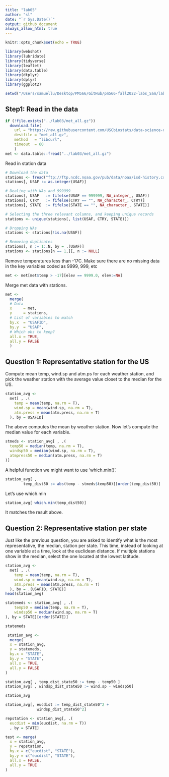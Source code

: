 ```yaml
---
title: "lab05"
author: "sl"
date: "`r Sys.Date()`"
output: github_document
always_allow_html: true
---
```


```r
knitr::opts_chunk$set(echo = TRUE)
```

```r
library(webshot)
library(lubridate)
library(tidyverse)
library(leaflet)
library(data.table)
library(dtplyr)
library(dplyr)
library(ggplot2)
```

```r
setwd("/Users/samuellu/Desktop/PM566/GitHub/pm566-fall2022-labs_Sam/lab05/")
```

## Step1: Read in the data
```r
if (!file.exists("../lab03/met_all.gz"))
  download.file(
    url = "https://raw.githubusercontent.com/USCbiostats/data-science-data/master/02_met/met_all.gz",
    destfile = "met_all.gz",
    method   = "libcurl",
    timeout  = 60
    )
met <- data.table::fread("../lab03/met_all.gz")
```

Read in station data

```r
# Download the data
stations <- fread("ftp://ftp.ncdc.noaa.gov/pub/data/noaa/isd-history.csv")
stations[, USAF := as.integer(USAF)]

# Dealing with NAs and 999999
stations[, USAF   := fifelse(USAF == 999999, NA_integer_, USAF)]
stations[, CTRY   := fifelse(CTRY == "", NA_character_, CTRY)]
stations[, STATE  := fifelse(STATE == "", NA_character_, STATE)]

# Selecting the three relevant columns, and keeping unique records
stations <- unique(stations[, list(USAF, CTRY, STATE)])

# Dropping NAs
stations <- stations[!is.na(USAF)]

# Removing duplicates
stations[, n := 1:.N, by = .(USAF)]
stations <- stations[n == 1,][, n := NULL]
```

Remove temperatures less than -17C. Make sure there are no missing data in the key variables coded as 9999, 999, etc

```r
met <- met[met$temp > -17][elev == 9999.0, elev:=NA]
```

Merge met data with stations.

```r
met <- 
  merge(
  # Data
  x     = met,      
  y     = stations, 
  # List of variables to match
  by.x  = "USAFID",
  by.y  = "USAF", 
  # Which obs to keep?
  all.x = TRUE,      
  all.y = FALSE
  ) 
```

## Question 1: Representative station for the US

Compute mean temp, wind.sp and atm.ps for each weather station, and pick the weather station with the average value closet to the median for the US.

```r
station_avg <-
  met[ , .(
    temp = mean(temp, na.rm = T),
    wind.sp = mean(wind.sp, na.rm = T),
    atm.press = mean(atm.press, na.rm = T)
  ), by = USAFID]
```

The above computes the mean by weather station.
Now let's compute the median value for each variable.

```r
stmeds <- station_avg[ , .(
  temp50 = median(temp, na.rm = T),
  windsp50 = median(wind.sp, na.rm = T),
  atmpress50 = median(atm.press, na.rm = T)
)]
```

A helpful function we might want to use 'which.min()'.

```r
station_avg[ ,
        temp_dist50 := abs(temp - stmeds$temp50)][order(temp_dist50)]

```

Let's use which.min 

```r
station_avg[ which.min(temp_dist50)]
```

It matches the result above.

## Question 2: Representative station per state

Just like the previous question, you are asked to identify what is the most representative, the median, station per state. This time, instead of looking at one variable at a time, look at the euclidean distance. If multiple stations show in the median, select the one located at the lowest latitude.

```r
station_avg <-
  met[ , .(
    temp = mean(temp, na.rm = T),
    wind.sp = mean(wind.sp, na.rm = T),
    atm.press = mean(atm.press, na.rm = T)
  ), by = .(USAFID, STATE)]
head(station_avg)
```

```r
statemeds <- station_avg[ , .(
    temp50 = median(temp, na.rm = T),
    windsp50 = median(wind.sp, na.rm = T)
), by = STATE][order(STATE)]

statemeds
```

```r
 station_avg <- 
  merge(
  x = station_avg,
  y = statemeds,
  by.x = "STATE",
  by.y = "STATE",
  all.x = TRUE,
  all.y = FALSE
)

```

```r
station_avg[ , temp_dist_state50 := temp - temp50 ]
station_avg[ , windsp_dist_state50 := wind.sp - windsp50]

station_avg
```

```r
station_avg[, eucdist := temp_dist_state50^2 +
              windsp_dist_state50^2]
```

```r
repstation <- station_avg[, .(
  eucdist = min(eucdist, na.rm = T))
  , by = STATE]

```

```r
test <- merge(
  x = station_avg,
  y = repstation,
  by.x = c("eucdist", "STATE"),
  by.y = c("eucdist", "STATE"),
  all.x = FALSE,
  all.y = TRUE
)
```







